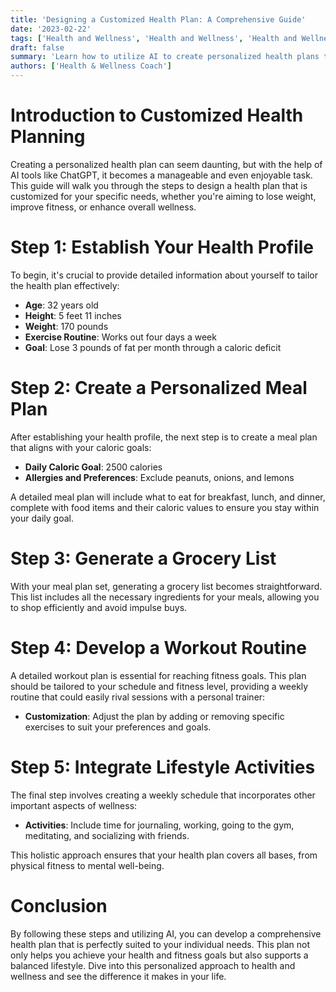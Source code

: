 ```yaml
---
title: 'Designing a Customized Health Plan: A Comprehensive Guide'
date: '2023-02-22'
tags: ['Health and Wellness', 'Health and Wellness', 'Health and Wellness', 'AI and Technology']
draft: false
summary: 'Learn how to utilize AI to create personalized health plans that include diet, exercise, and overall wellness strategies tailored to your specific needs.'
authors: ['Health & Wellness Coach']
---
```


# Introduction to Customized Health Planning

Creating a personalized health plan can seem daunting, but with the help of AI tools like ChatGPT, it becomes a manageable and even enjoyable task. This guide will walk you through the steps to design a health plan that is customized for your specific needs, whether you're aiming to lose weight, improve fitness, or enhance overall wellness.

# Step 1: Establish Your Health Profile

To begin, it's crucial to provide detailed information about yourself to tailor the health plan effectively:

- **Age**: 32 years old
- **Height**: 5 feet 11 inches
- **Weight**: 170 pounds
- **Exercise Routine**: Works out four days a week
- **Goal**: Lose 3 pounds of fat per month through a caloric deficit

# Step 2: Create a Personalized Meal Plan

After establishing your health profile, the next step is to create a meal plan that aligns with your caloric goals:

- **Daily Caloric Goal**: 2500 calories
- **Allergies and Preferences**: Exclude peanuts, onions, and lemons

A detailed meal plan will include what to eat for breakfast, lunch, and dinner, complete with food items and their caloric values to ensure you stay within your daily goal.

# Step 3: Generate a Grocery List

With your meal plan set, generating a grocery list becomes straightforward. This list includes all the necessary ingredients for your meals, allowing you to shop efficiently and avoid impulse buys.

# Step 4: Develop a Workout Routine

A detailed workout plan is essential for reaching fitness goals. This plan should be tailored to your schedule and fitness level, providing a weekly routine that could easily rival sessions with a personal trainer:

- **Customization**: Adjust the plan by adding or removing specific exercises to suit your preferences and goals.

# Step 5: Integrate Lifestyle Activities

The final step involves creating a weekly schedule that incorporates other important aspects of wellness:

- **Activities**: Include time for journaling, working, going to the gym, meditating, and socializing with friends.

This holistic approach ensures that your health plan covers all bases, from physical fitness to mental well-being.

# Conclusion

By following these steps and utilizing AI, you can develop a comprehensive health plan that is perfectly suited to your individual needs. This plan not only helps you achieve your health and fitness goals but also supports a balanced lifestyle. Dive into this personalized approach to health and wellness and see the difference it makes in your life.
